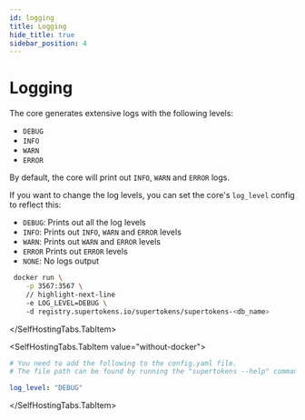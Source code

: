 ```yaml
---
id: logging
title: Logging
hide_title: true
sidebar_position: 4
---
```



# Logging

The core generates extensive logs with the following levels:
- `DEBUG`
- `INFO`
- `WARN`
- `ERROR`

By default, the core will print out `INFO`, `WARN` and `ERROR` logs.

If you want to change the log levels, you can set the core's `log_level` config to reflect this:
- `DEBUG`: Prints out all the log levels
- `INFO`: Prints out `INFO`, `WARN` and `ERROR` levels
- `WARN`: Prints out `WARN` and `ERROR` levels
- `ERROR` Prints out `ERROR` levels
- `NONE`: No logs output

<SelfHostingTabs>
<SelfHostingTabs.TabItem value="with-docker">

```bash
 docker run \
    -p 3567:3567 \
    // highlight-next-line
    -e LOG_LEVEL=DEBUG \ 
    -d registry.supertokens.io/supertokens/supertokens-<db_name>
```
</SelfHostingTabs.TabItem>

<SelfHostingTabs.TabItem value="without-docker">

```yaml
# You need to add the following to the config.yaml file.
# The file path can be found by running the "supertokens --help" command

log_level: "DEBUG"
```
</SelfHostingTabs.TabItem>
</SelfHostingTabs>
